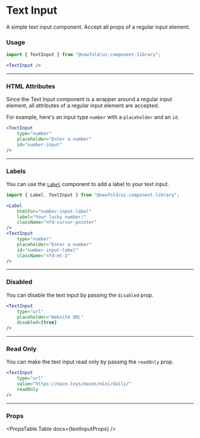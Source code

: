 
# Text Input
A simple text input component. Accept all props of a regular input element.

<NewfoldRoot>
    <TextInput />
</NewfoldRoot>

### Usage
```jsx
import { TextInput } from "@newfold/ui-component-library";

<TextInput />
```

---
### HTML Attributes
Since the Text Input component is a wrapper around a regular input element, all attributes of a regular input element are accepted.

For example, here's an input type `number` with a `placeholder` and an `id`.

<NewfoldRoot>
    <TextInput 
        type="number"
        placeholder="Enter a number"
        id="number-input"
    />
</NewfoldRoot>

```jsx
<TextInput 
    type="number"
    placeholder="Enter a number"
    id="number-input"
/>
```

---
### Labels
You can use the [`Label`](./label) component to add a label to your text input.

<NewfoldRoot>
    <Label 
        htmlFor="number-input-label"
        label="Your lucky number:"
        className="nfd-cursor-pointer"
    />
    <TextInput 
        type="number"
        placeholder="Enter a number"
        id="number-input-label"
        className="nfd-mt-2"
    />
</NewfoldRoot>

```jsx
import { Label, TextInput } from "@newfold/ui-component-library";

<Label 
    htmlFor="number-input-label"
    label="Your lucky number:"
    className="nfd-cursor-pointer"
/>
<TextInput 
    type="number"
    placeholder="Enter a number"
    id="number-input-label"
    className="nfd-mt-2"
/>
```

---
### Disabled
You can disable the text input by passing the `disabled` prop.

<NewfoldRoot>
    <TextInput 
        type="url"
        placeholder="Website URL"
        disabled
    />
</NewfoldRoot>

```jsx
<TextInput 
    type="url"
    placeholder="Website URL"
    disabled={true}
/>
```

---
### Read Only
You can make the text input read only by passing the `readOnly` prop.

<NewfoldRoot>
    <TextInput 
        type="url"
        value="https://maze.toys/mazes/mini/daily/"
        readOnly
    />
</NewfoldRoot>

```jsx
<TextInput 
    type="url"
    value="https://maze.toys/mazes/mini/daily/"
    readOnly
/>
```

---
### Props
<PropsTable.Table docs={textInputProps} />
